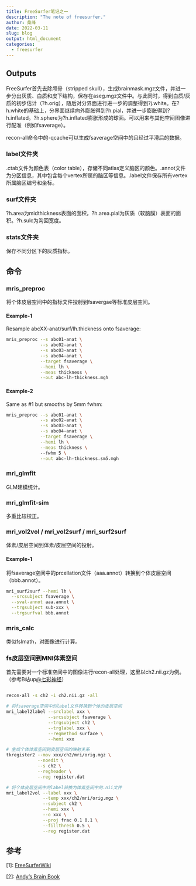 ```yaml
---
title: FreeSurfer笔记之一
description: "The note of freesurfer."
author: 桑峰
date: 2022-03-11
slug: blog
output: html_document
categories:
  - freesurfer
---
```


## Outputs

FreeSurfer首先去除颅骨（stripped skull），生成brainmask.mgz文件，并进一步分出灰质、白质和皮下结构，保存在aseg.mgz文件中。与此同时，得到白质/灰质的初步估计（?h.orig），随后对分界面进行进一步的调整得到?j.white。在?h.white的基础上，分界面继续向外膨胀得到?h.pial，并进一步膨胀得到?h.inflated。?h.sphere为?h.inflated膨胀形成的球面。可以用来与其他空间图像进行配准（例如fsaverage）。


recon-all命令中的-qcache可以生成fsaverage空间中的且经过平滑后的数据。

### label文件夹

.ctab文件为颜色表（color table），存储不同atlas定义脑区的颜色。.annot文件为分区信息，其中包含每个vertex所属的脑区等信息。.label文件保存所有vertex所属脑区编号和坐标。

### surf文件夹
?h.area为midthickness表面的面积，?h.area.pial为灰质（软脑膜）表面的面积。?h.sulc为沟回宽度。

### stats文件夹

保存不同分区下的灰质指标。

## 命令

### mris_preproc

将个体皮层空间中的指标文件投射到fsavergae等标准皮层空间。


#### Example-1

Resample abcXX-anat/surf/lh.thickness onto fsaverage:

```bash
mris_preproc --s abc01-anat \
             --s abc02-anat \
             --s abc03-anat \
             --s abc04-anat \
             --target fsaverage \
             --hemi lh \
             --meas thickness \
             --out abc-lh-thickness.mgh
```

#### Example-2

Same as #1 but smooths by 5mm fwhm:

```bash
mris_preproc --s abc01-anat \
             --s abc02-anat \
             --s abc03-anat \
             --s abc04-anat \
             --target fsaverage \
             --hemi lh \
             --meas thickness \ 
             --fwhm 5 \
             --out abc-lh-thickness.sm5.mgh
```

### mri_glmfit

GLM建模统计。

### mri_glmfit-sim

多重比较校正。

### mri_vol2vol / mri_vol2surf / mri_surf2surf

体素/皮层空间到体素/皮层空间的投射。

#### Example-1

将fsaverage空间中的prcellation文件（aaa.annot）转换到个体皮层空间（bbb.annot）。

```bash
mri_surf2surf --hemi lh \
  --srcsubject fsaverage \
  --sval-annot aaa.annot \
  --trgsubject sub-xxx \
  --trgsurfval bbb.annot
```

### mris_calc

类似fslmath，对图像进行计算。


### fs皮层空间到MNI体素空间

首先需要对一个标准空间中的图像进行recon-all处理，这里以ch2.nii.gz为例。（参考B站up[\@七彩神经](https://space.bilibili.com/567290402/?spm_id_from=333.999.0.0)）

```bash

recon-all -s ch2 -i ch2.nii.gz -all

# 将fsaverage空间中的label文件转换到个体的皮层空间
mri_label2label --srclabel xxx \
                --srcsubject fsaverage \
                --trgsubject ch2 \
                --trglabel xxx \
                --regmethod surface \
                --hemi xxx

# 生成个体体素空间到皮层空间的映射关系
tkregister2 --mov xxx/ch2/mri/orig.mgz \
            --noedit \
            --s ch2 \
            --regheader \
            --reg register.dat

# 将个体皮层空间中的label转换为体素空间中的.nii文件
mri_label2vol --label xxx \
              --temp xxx/ch2/mri/orig.mgz \
              --subject ch2 \
              --hemi xxx \
              --o xxx \
              --proj frac 0.1 0.1 \
              --fillthresh 0.5 \
              --reg register.dat
```

## 参考

[1]: [FreeSurferWiki](https://surfer.nmr.mgh.harvard.edu/fswiki/FreeSurferWiki)

[2]: [Andy's Brain Book](https://andysbrainbook.readthedocs.io/en/latest/)
